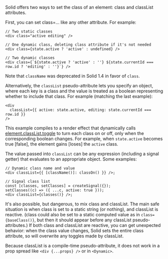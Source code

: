 
<Title>classList</Title>

Solid offers two ways to set the class of an element: class and classList attributes.

First, you can set class=... like any other attribute. For example:

```tsx
// Two static classes
<div class="active editing" />

// One dynamic class, deleting class attribute if it's not needed
<div class={state.active ? 'active' : undefined} />

// Two dynamic classes
<div class={`${state.active ? 'active' : ''} ${state.currentId === row.id ? 'editing' : ''}`} />
```

<Aside>
  Note that <code>className</code> was deprecated in Solid 1.4 in favor of <code>class</code>.
</Aside>

Alternatively, the `classList` pseudo-attribute lets you specify an object, where each key is a class and the value is treated as a boolean representing whether to include that class. For example (matching the last example):

```tsx
<div
  classList={{ active: state.active, editing: state.currentId === row.id }}
/>
```

This example compiles to a render effect that dynamically calls [element.classList.toggle](https://developer.mozilla.org/en-US/docs/Web/API/DOMTokenList/toggle) to turn each class on or off, only when the corresponding boolean changes. For example, when `state.active` becomes true [false], the element gains [loses] the `active` class.

The value passed into `classList` can be any expression (including a signal getter) that evaluates to an appropriate object. Some examples:

```tsx
// Dynamic class name and value
<div classList={{ [className()]: classOn() }} />;

// Signal class list
const [classes, setClasses] = createSignal({});
setClasses((c) => ({ ...c, active: true }));
<div classList={classes()} />;
```

It's also possible, but dangerous, to mix class and classList. The main safe situation is when class is set to a static string (or nothing), and classList is reactive. (class could also be set to a static computed value as in `class={baseClass()}`, but then it should appear before any classList pseudo-attributes.) If both class and classList are reactive, you can get unexpected behavior: when the class value changes, Solid sets the entire class attribute, so will overwrite any toggles made by classList.

Because classList is a compile-time pseudo-attribute, it does not work in a prop spread like `<div {...props} />` or in `<Dynamic>`.